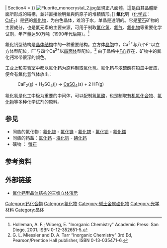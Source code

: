 {{about|一种化合物|结晶的氟化钙|萤石}}

{{Chembox
| ImageFile = Calcium fluoride.jpg
| ImageSize = 250 px
| ImageFile1 = Fluorite-unit-cell-3D-balls.png
| ImageSize1 = 150 px
| ImageFile2 = Fluorid vápenatý.PNG
| ImageSize2 = 
| IUPACName = Calcium fluoride
| OtherNames = 萤石
| Section1 = {{Chembox Identifiers
| CASNo = 7789-75-5
| CASNo_Ref = {{cascite|correct|CAS}}
|  PubChem  =  
|  SMILES  =  [Ca+2].[F-].[F-]
|  ChemSpiderID_Ref  = {{chemspidercite|correct|chemspider}}|  ChemSpiderID  =  23019
|  UNII_Ref  = {{fdacite|correct|FDA}}|  UNII  =  O3B55K4YKI
|  InChI  =  1/Ca.2FH/h;2*1H/q+2;;/p-2
|  ChEBI_Ref  = {{ebicite|correct|EBI}}|  ChEBI  =  35437
|  InChIKey  =  WUKWITHWXAAZEY-NUQVWONBAZ
|  StdInChI_Ref  = {{stdinchicite|correct|chemspider}}|  StdInChI  =  1S/Ca.2FH/h;2*1H/q+2;;/p-2
|  StdInChIKey_Ref  = {{stdinchicite|correct|chemspider}}|  StdInChIKey  =  WUKWITHWXAAZEY-UHFFFAOYSA-L
|  EINECS  =  232-188-7
|  RTECS  =  EW1760000
}}
| Section2 = {{Chembox Properties
|   Formula = CaF<sub>2</sub>
|   Appearance = 白色晶体<br />单晶是透明的
|   Density = 3.18  [[克|g]]/cm<sup>3</sup> (固)
|   MeltingPtK = 1675
|   BoilingPtK = 2770
|   Solubility = 8.575×10<sup>-3</sup>g/100cm<sup>3</sup>
}}
| Section3 = {{Chembox Structure
| CrystalStruct = [[立方晶系|立方晶系]]，[[皮尔逊符号|''cF12'']]<ref>X-ray Diffraction Investigations of CaF<sub>2</sub> at High Pressure, L. Gerward, J. S. Olsen, S. Steenstrup, M. Malinowski, S. Åsbrink and A. Waskowska, Journal of Applied Crystallography  (1992), 25, 578-581 {{ doi|10.1107/S0021889892004096}}</ref>
| SpaceGroup = Fm<u style="text-decoration:overline">3</u>m, #225
| Coordination = Ca, 8, 立方<br />F, 4, 四面体
| LattConst_a = 
| LattConst_b = 
| LattConst_c = 
| LattConst_alpha = 
| LattConst_beta = 
| LattConst_gamma = 
| MolShape = 
| OrbitalHybridisation = 
| Dipole = 
}}
| Section4 = {{Chembox Hazards
|   FlashPt = 
|   Autoignition = 
  }}
}}
[[File:Fluorite_monocrystal_2.jpg|thumb]]呈現正八面體，這是由其晶體斷面所形成的結構，並非直接說明氟與鈣原子的堆積情形。]]
'''氟化钙'''（[[化学式|化学式]]：[[钙|Ca]][[氟|F]]<sub>2</sub>）是[[钙|钙]]的[[氟化物|氟化物]]，为白色晶体，难溶于水，单晶是透明的。它是[[萤石|萤石]]矿物的主要成分，也是氟元素的主要来源，可用于制取[[氟化氢|氟化氢]]、[[氟气|氟气]]、[[氟化物|氟化物]]等重要化学试剂，年产量达50万吨（1990年代后期）。<ref>Holleman, A. F.; Wiberg, E. "Inorganic Chemistry" Academic Press: San Diego, 2001. ISBN 0-12-352651-5.</ref>

氟化钙型结构是[[晶体结构|晶体结构]]中的一种重要结构。立方体[[晶胞|晶胞]]中，Ca<sup>2+</sup>与八个F<sup>−</sup>以立方体型配位，F<sup>−</sup>与四个Ca<sup>2+</sup>以[[四面体|四面体]]型配位。<ref>G. L. Miessler and D. A. Tarr “Inorganic Chemistry” 3rd Ed, Pearson/Prentice Hall publisher, ISBN 0-13-035471-6.</ref> 由于晶格中[[F心|F心]]存在，矿物中的氟化钙常带很深的颜色。

工业上和实验室中都以氟化钙为原料制取[[氟化氢|氟化氢]]。氟化钙与浓[[硫酸|硫酸]]在[[铅|铅]]皿中反应，便会有氟化氢气体放出：
:CaF<sub>2</sub>([[固态|s]])  +  H<sub>2</sub>SO<sub>4</sub>([[液态|l]])  →  [[硫酸钙|CaSO<sub>4</sub>]](s)  +  2 HF([[气态|g]])

氟化氢是化工中极为重要的中间体，可以配制[[氢氟酸|氢氟酸]]，也是制取[[有机氟化合物|有机氟化合物]]、[[氟化物|氟化物]]等多种化学试剂的原料。

==参见==
* 同族的氟化物：[[氟化铍|氟化铍]] - [[氟化镁|氟化镁]] - [[氟化锶|氟化锶]] - [[氟化钡|氟化钡]] - [[氟化鐳|氟化鐳]]
* 同族的钙盐：[[氯化钙|氯化钙]] - [[溴化钙|溴化钙]] - [[碘化钙|碘化钙]]
* 礦物 ： [[螢石|螢石]]

==参考资料==
{{reflist}}

==外部链接==
*[http://www.luc.edu/faculty/spavko1/JCE/Mage/caf2.htm 氟化钙型晶体结构的三维立体演示] {{Wayback|url=http://www.luc.edu/faculty/spavko1/JCE/Mage/caf2.htm |date=20060916211637 }}

{{鈣化合物}}
{{氟化物}}

[[Category:钙化合物|Category:钙化合物]]
[[Category:氟化物|Category:氟化物]]
[[Category:碱土金属卤化物|Category:碱土金属卤化物]]
[[Category:光学材料|Category:光学材料]]
[[Category:晶体|Category:晶体]]